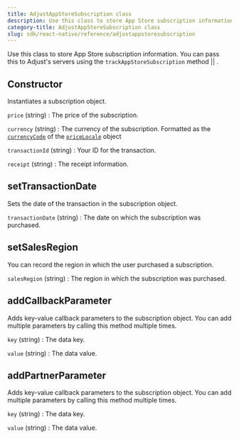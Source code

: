 ```yaml
---
title: AdjustAppStoreSubscription class
description: Use this class to store App Store subscription information.
category-title: AdjustAppStoreSubscription class
slug: sdk/react-native/reference/adjustappstoresubscription
---
```



Use this class to store App Store subscription information. You can pass this to Adjust's servers using the <Tooltip>`trackAppStoreSubscription` method || <TrackAppStoreSubscription /> </Tooltip>.

<Function>

## Constructor

Instantiates a subscription object.

<slot slot="signature">


<ConstructorSig />

</slot>

<slot slot="snippet">


<Constructor />

</slot>

<slot slot="parameters">

`price` (string)
: The price of the subscription.

`currency` (string)
: The currency of the subscription. Formatted as the [`currencyCode`](https://developer.apple.com/documentation/foundation/nslocale/1642836-currencycode?language=objc) of the [`priceLocale`](https://developer.apple.com/documentation/storekit/skproduct/1506145-pricelocale?language=objc) object

`transactionId` (string)
: Your ID for the transaction.

`receipt` (string)
: The receipt information.

</slot>

</Function>

<Function>

## setTransactionDate

Sets the date of the transaction in the subscription object.

<slot slot="signature">


<SetTransactionDateSig />

</slot>

<slot slot="snippet">


<SetTransactionDate />

</slot>

<slot slot="parameters">

`transactionDate` (string)
: The date on which the subscription was purchased.

</slot>

</Function>

<Function>

## setSalesRegion

You can record the region in which the user purchased a subscription.

<slot slot="signature">


<SetSalesRegionSig />

</slot>

<slot slot="snippet">


<SetSalesRegion />

</slot>

<slot slot="parameters">

`salesRegion` (string)
: The region in which the subscription was purchased.

</slot>

</Function>

<Function>

## addCallbackParameter

Adds key-value callback parameters to the subscription object. You can add multiple parameters by calling this method multiple times.

<slot slot="signature">


<AddCallbackParameterSig />

</slot>

<slot slot="snippet">


<AddCallbackParameter />

</slot>

<slot slot="parameters">

`key` (string)
: The data key.

`value` (string)
: The data value.

</slot>

</Function>

<Function>

## addPartnerParameter

Adds key-value callback parameters to the subscription object. You can add multiple parameters by calling this method multiple times.

<slot slot="signature">


<AddPartnerParameterSig />

</slot>

<slot slot="snippet">


<AddPartnerParameter />

</slot>

<slot slot="parameters">

`key` (string)
: The data key.

`value` (string)
: The data value.

</slot>

</Function>

